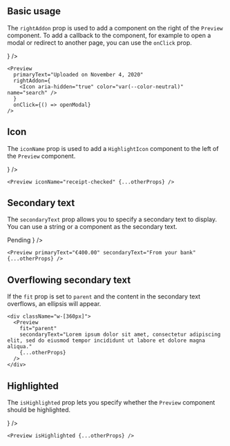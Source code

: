 
## Basic usage

The `rightAddon` prop is used to add a component on the right of the `Preview` component. To add a callback to the component, for example to open a modal or redirect to another page, you can use the `onClick` prop.

<Preview>
  <GrapesPreview
    primaryText="Uploaded on November 4, 2020"
    rightAddon={
      <Icon aria-hidden="true" color="var(--color-neutral)" name="search" />
    }
  />
</Preview>

```tsx
<Preview
  primaryText="Uploaded on November 4, 2020"
  rightAddon={
    <Icon aria-hidden="true" color="var(--color-neutral)" name="search" />
  }
  onClick={() => openModal}
/>
```

## Icon

The `iconName` prop is used to add a `HighlightIcon` component to the left of the `Preview` component.

<Preview>
  <GrapesPreview
    iconName="receipt-checked"
    primaryText="Uploaded on November 4, 2020"
    rightAddon={
      <Icon aria-hidden="true" color="var(--color-neutral)" name="search" />
    }
  />
</Preview>

```tsx
<Preview iconName="receipt-checked" {...otherProps} />
```

## Secondary text

The `secondaryText` prop allows you to specify a secondary text to display. You can use a string or a component as the secondary text.

<Preview>
  <GrapesPreview
    primaryText="€400.00"
    secondaryText="From your bank"
    rightAddon={
      <>
        <Tag variant="success" className="mr-xs">
          Pending
        </Tag>
        <Icon
          aria-hidden="true"
          color="var(--color-neutral)"
          name="caret-right"
        />
      </>
    }
  />
</Preview>

```tsx
<Preview primaryText="€400.00" secondaryText="From your bank" {...otherProps} />
```

## Overflowing secondary text

If the `fit` prop is set to `parent` and the content in the secondary text overflows, an ellipsis will appear.

<Preview>
  <div className="w-[360px]">
    <GrapesPreview
      fit="parent"
      primaryText="Main text"
      secondaryText="Lorem ipsum dolor sit amet, consectetur adipiscing elit, sed do eiusmod tempor incididunt ut labore et dolore magna aliqua."
    />
  </div>
</Preview>

```tsx
<div className="w-[360px]">
  <Preview
    fit="parent"
    secondaryText="Lorem ipsum dolor sit amet, consectetur adipiscing elit, sed do eiusmod tempor incididunt ut labore et dolore magna aliqua."
    {...otherProps}
  />
</div>
```

## Highlighted

The `isHighlighted` prop lets you specify whether the `Preview` component should be highlighted.

<Preview>
  <GrapesPreview
    isHighlighted
    iconName="receipt-checked"
    primaryText="Uploaded on November 4, 2020"
    rightAddon={
      <Icon aria-hidden="true" color="var(--color-neutral)" name="search" />
    }
  />
</Preview>

```tsx
<Preview isHighlighted {...otherProps} />
```
